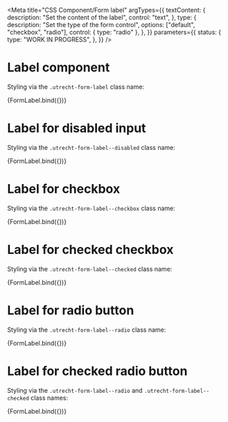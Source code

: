 <!-- @license CC0-1.0 -->


<Meta
  title="CSS Component/Form label"
  argTypes={{
    textContent: {
      description: "Set the content of the label",
      control: "text",
    },
    type: {
      description: "Set the type of the form control",
      options: ["default", "checkbox", "radio"],
      control: { type: "radio" },
    },
  }}
  parameters={{
    status: {
      type: "WORK IN PROGRESS",
    },
  }}
/>

# Label component

Styling via the `.utrecht-form-label` class name:

<Canvas>
  <Story
    name="Label"
    args={{
      ...defaultArgs,
      textContent: "Username",
    }}
  >
    {FormLabel.bind({})}
  </Story>
</Canvas>

<ArgsTable story="Label" />

# Label for disabled input

Styling via the `.utrecht-form-label--disabled` class name:

<Canvas>
  <Story
    name="Label for disabled input"
    args={{
      disabled: true,
      textContent: "Username",
    }}
  >
    {FormLabel.bind({})}
  </Story>
</Canvas>

# Label for checkbox

Styling via the `.utrecht-form-label--checkbox` class name:

<Canvas>
  <Story
    name="Label for checkbox"
    args={{
      textContent: "Username",
      type: "checkbox",
    }}
  >
    {FormLabel.bind({})}
  </Story>
</Canvas>

# Label for checked checkbox

Styling via the `.utrecht-form-label--checked` class name:

<Canvas>
  <Story
    name="Label for checked checkbox"
    args={{
      checked: true,
      textContent: "Username",
      type: "checkbox",
    }}
  >
    {FormLabel.bind({})}
  </Story>
</Canvas>

# Label for radio button

Styling via the `.utrecht-form-label--radio` class name:

<Canvas>
  <Story
    name="Label for radio button"
    args={{
      textContent: "Option 1",
      type: "radio",
    }}
  >
    {FormLabel.bind({})}
  </Story>
</Canvas>

# Label for checked radio button

Styling via the `.utrecht-form-label--radio` and `.utrecht-form-label--checked` class names:

<Canvas>
  <Story
    name="Label for checked radio button"
    args={{
      checked: true,
      textContent: "Option 1",
      type: "radio",
    }}
  >
    {FormLabel.bind({})}
  </Story>
</Canvas>
